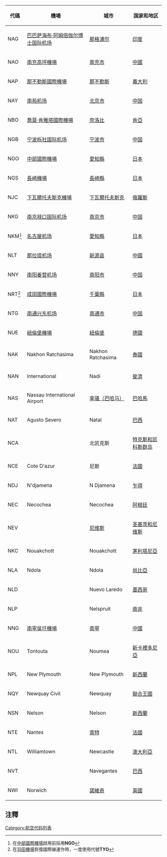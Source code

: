 {{noteTA
|G1=地名
}}
{{pageTOC|国际航空运输协会机场代码}}

{| class="sortable + wikitable"
|-
! 代碼 !! 機場 !! 城市 !! 国家和地区
|-
| NAG || [[巴巴萨海布·阿姆倍伽尔博士国际机场|巴巴萨海布·阿姆倍伽尔博士国际机场]] || [[那格浦尔|那格浦尔]] || [[印度|印度]]
|-
| NAO || [[南充高坪機場|南充高坪機場]] || [[南充市|南充市]] || [[中華人民共和國|中國]]
|-
| NAP || [[那不勒斯國際機場|那不勒斯國際機場]] || [[那不勒斯|那不勒斯]] || [[義大利|義大利]]
|-
| NAY || [[北京南苑机场|南苑机场]] || [[北京市|北京市]] || [[中華人民共和國|中国]]
|-
| NBO || [[喬莫·肯雅塔國際機場|喬莫·肯雅塔國際機場]] || [[奈洛比|奈洛比]] || [[肯亞|肯亞]]
|-
| NGB || [[宁波栎社国际机场|宁波栎社国际机场]] || [[宁波市|宁波市]] || [[中華人民共和國|中国]]
|-
| NGO || [[中部國際機場|中部國際機場]] || [[愛知縣|愛知縣]] || [[日本|日本]]
|-
| NGS || [[長崎機場|長崎機場]] || [[長崎縣|長崎縣]] || [[日本|日本]]
|-
| NJC || [[下瓦爾托夫斯克機場|下瓦爾托夫斯克機場]] || [[下瓦爾托夫斯克|下瓦爾托夫斯克]] || [[俄羅斯|俄羅斯]]
|-
| NKG || [[南京禄口国际机场|南京禄口国际机场]] || [[南京市|南京市]] || [[中華人民共和國|中国]]
|-
| NKM<ref>在[[中部國際機場|中部國際機場]]啟用前採用'''NGO'''</ref> || [[名古屋机场|名古屋机场]] || [[愛知縣|愛知縣]] || [[日本|日本]]
|-
| NLT || [[那拉提机场|那拉提机场]] || [[新源县|新源县]] || [[中華人民共和國|中國]]
|-
| NNY || [[南阳姜营机场|南阳姜营机场]] || [[南阳市|南阳市]] || [[中華人民共和國|中国]]
|-
| NRT<ref>在[[羽田機場|羽田機場]]恢復國際線運作時，一度使用代號'''TYO'''</ref> || [[成田國際機場|成田國際機場]] || [[千葉縣|千葉縣]] || [[日本|日本]]
|-
| NTG || [[南通兴东机场|南通兴东机场]] || [[南通市|南通市]] || [[中華人民共和國|中国]]
|-
| NUE || [[紐倫堡機場|紐倫堡機場]] || [[紐倫堡|紐倫堡]] || [[德國|德國]]
|-
| NAK || Nakhon Ratchasima || Nakhon Ratchasima || [[泰國|泰國]]
|-
| NAN || International || Nadi || [[斐濟|斐濟]]
|-
| NAS || Nassau International Airport || [[拿索|拿骚（巴哈马）]] || [[巴哈馬|巴哈馬]]
|-
| NAT || Agusto Severo || Natal || [[巴西|巴西]]
|-
| NCA || || 北凯克斯 || [[特克斯和凯科斯群岛|特克斯和凯科斯群岛]]
|-
| NCE || Cote D'azur || 尼斯 || [[法國|法國]]
|-
| NDJ || N'djamena || N Djamena || [[乍得|乍得]]
|-
| NEC || Necochea || Necochea || [[阿根廷|阿根廷]]
|-
| NEV || || [[尼维斯|尼维斯]] || [[圣基茨和尼维斯|圣基茨和尼维斯]]
|-
| NKC || Nouakchott || Nouakchott || [[茅利塔尼亞|茅利塔尼亞]]
|-
| NLA || Ndola || Ndola || [[尚比亞|尚比亞]]
|-
| NLD || || Nuevo Laredo || [[墨西哥|墨西哥]]
|-
| NLP || || Nelspruit || [[南非|南非]]
|-
| NNG || [[南寧吳圩機場|南寧吳圩機場]] || [[南寧|南寧]] || [[中國|中國]]
|-
| NOU || Tontouta || Noumea || [[新卡裡多尼亞|新卡裡多尼亞]]
|-
| NPL || New Plymouth || New Plymouth || [[新西蘭|新西蘭]]
|-
| NQY || Newquay Civil || Newquay || [[聯合王國|聯合王國]]
|-
| NSN || Nelson || Nelson || [[新西蘭|新西蘭]]
|-
| NTE || Nantes || [[南特|南特]] || [[法國|法國]]
|-
| NTL || Williamtown || Newcastle || [[澳大利亞|澳大利亞]]
|-
| NVT || || Navegantes || [[巴西|巴西]]
|-
| NWI || Norwich || [[諾維奇|諾維奇]] || [[英國|英國]]
|}

==注釋==
{{reflist}}

[[Category:航空代码列表|Category:航空代码列表]]